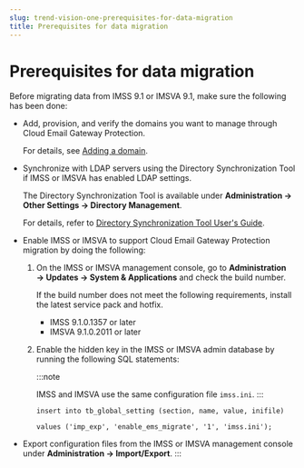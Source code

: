 ```yaml
---
slug: trend-vision-one-prerequisites-for-data-migration
title: Prerequisites for data migration
---
```

# Prerequisites for data migration

Before migrating data from IMSS 9.1 or IMSVA 9.1, make sure the following has been done:

- Add, provision, and verify the domains you want to manage through Cloud Email Gateway Protection.

  For details, see [Adding a domain](adding-domain.mdx).

- Synchronize with LDAP servers using the Directory Synchronization Tool if IMSS or IMSVA has enabled LDAP settings.

  The Directory Synchronization Tool is available under **Administration → Other Settings → Directory Management**.

  For details, refer to [Directory Synchronization Tool User's Guide](https://docs.trendmicro.com/all/ent/tmems/vAll/en-us/Directory%20Synchronization%20Tool%20Users%20Guide.pdf).

- Enable IMSS or IMSVA to support Cloud Email Gateway Protection migration by doing the following:

  1.  On the IMSS or IMSVA management console, go to **Administration → Updates → System & Applications** and check the build number.

      If the build number does not meet the following requirements, install the latest service pack and hotfix.

      - IMSS 9.1.0.1357 or later
      - IMSVA 9.1.0.2011 or later

  2.  Enable the hidden key in the IMSS or IMSVA admin database by running the following SQL statements:

      :::note

      IMSS and IMSVA use the same configuration file `imss.ini`.
      :::

      `insert into tb_global_setting (section, name, value, inifile)`

      `values ('imp_exp', 'enable_ems_migrate', '1', 'imss.ini');`

- Export configuration files from the IMSS or IMSVA management console under **Administration → Import/Export**.
:::
